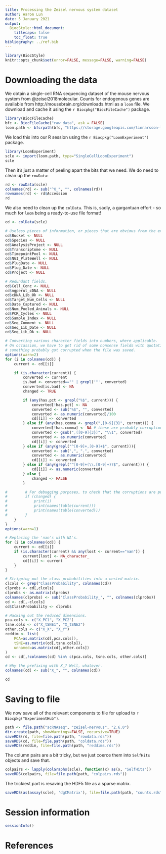 ```yaml
---
title: Processing the Zeisel nervous system dataset
author: Aaron Lun
date: 5 January 2021
output:
  BiocStyle::html_document:
    titlecaps: false
    toc_float: true
bibliography: ../ref.bib
---
```


```r
library(BiocStyle)
knitr::opts_chunk$set(error=FALSE, message=FALSE, warning=FALSE)
```

# Downloading the data

We obtain a single-cell RNA sequencing dataset of the mouse nervous system from @zeisel2018molecular.
Counts for endogenous genes are available from http://mousebrain.org/downloads.html as a `loom` file.
We download and cache it using the `r Biocpkg("BiocFileCache")` package.

```r
library(BiocFileCache)
bfc <- BiocFileCache("raw_data", ask = FALSE)
loom.path <- bfcrpath(bfc, "https://storage.googleapis.com/linnarsson-lab-loom/l5_all.loom")
```

We load this into our R session using the `r Biocpkg("LoomExperiment")` package.

```r
library(LoomExperiment)
scle <- import(loom.path, type="SingleCellLoomExperiment")
scle 
```

Then it's just a matter of peeling apart the bits that we need.
We do need to clean up the `rowData`:

```r
rd <- rowData(scle)
colnames(rd) <- sub("^X_", "", colnames(rd))
rownames(rd) <- rd$Accession
rd
```

We also need to clean up the `colData`.
This is, sadly, a gargantuan effort - so much for `loom` being a ready-to-use file format!

```r
cd <- colData(scle)

# Useless pieces of information, or pieces that are obvious from the experimental design.
cd$Bucket <- NULL
cd$Species <- NULL
cd$AnalysisProject <- NULL
cd$Transcriptome <- NULL
cd$TimepointPool <- NULL
cd$NGI_PlateWell <- NULL
cd$PlugDate <- NULL
cd$Plug_Date <- NULL
cd$Project <- NULL

# Redundant fields.
cd$Cell_Conc <- NULL
cd$ngperul_cDNA <- NULL
cd$cDNA_Lib_Ok <- NULL
cd$Target_Num_Cells <- NULL
cd$Date_Captured <- NULL
cd$Num_Pooled_Animals <- NULL
cd$PCR_Cycles <- NULL
cd$Sample_Index <- NULL
cd$Seq_Comment <- NULL
cd$Seq_Lib_Date <- NULL
cd$Seq_Lib_Ok <- NULL

# Converting various character fields into numbers, where applicable.
# On occassion, we have to get rid of some nonsense fields with quotation marks;
# something probably got corrupted when the file was saved.
options(warn=2)
for (i in colnames(cd)) {
    current <- cd[[i]]

    if (is.character(current)) {
        converted <- current
        is.bad <- converted=="" | grepl('"', converted)
        converted[is.bad] <- NA
        changed <- TRUE

        if (any(has.pct <- grepl("%$", current))) {
            converted[!has.pct] <- NA
            converted <- sub("%$", "", converted)
            converted <- as.numeric(converted)/100
            cd[[i]] <- converted
        } else if (any(has.comma <- grepl(",[0-9]{3}", current))) {
            converted[!has.comma] <- NA # these are probably corruptions of some sort.
            converted <- gsub(",([0-9]{3})", "\\1", converted)
            converted <- as.numeric(converted)
            cd[[i]] <- converted
        } else if (any(grepl("^[0-9]+,[0-9]+$", current))){
            converted <- sub(",", ".", converted)
            converted <- as.numeric(converted)
            cd[[i]] <- converted
        } else if (any(grepl("^[0-9]+(\\.[0-9]+)?$", current))) {
            cd[[i]] <- as.numeric(converted)
        } else {
            changed <- FALSE
        }

#        # For debugging purposes, to check that the corruptions are purged correctly.
#        if (changed) {
#            print(i)
#            print(names(table(current)))
#            print(names(table(converted)))
#        }
    }
}
options(warn=1)

# Replacing the 'nan's with NA's.
for (i in colnames(cd)) {
    current <- cd[[i]]
    if (is.character(current) && any(lost <- current=="nan")) {
        current[lost] <- NA_character_
        cd[[i]] <- current
    }    
}

# Stripping out the class probabilities into a nested matrix.
clcols <- grep("ClassProbability", colnames(cd))
clprobs <- cd[,clcols]
clprobs <- as.matrix(clprobs)
colnames(clprobs) <- sub("ClassProbability_", "", colnames(clprobs))
cd <- cd[,-clcols]
cd$ClassProbability <- clprobs

# Hacking out the reduced dimensions.
pca.cols <- c("X_PC1", "X_PC2")
tsne.cols <- c("X_tSNE1", "X_tSNE2")
other.cols <- c("X_X", "X_Y")
reddim <- list(
    PCA=as.matrix(cd[,pca.cols]),
    tSNE=as.matrix(cd[,tsne.cols]),
    unnamed=as.matrix(cd[,other.cols])
)
cd <- cd[,!colnames(cd) %in% c(pca.cols, tsne.cols, other.cols)]

# Why the prefixing with X_? Well, whatever.
colnames(cd) <- sub("X_", "", colnames(cd))

cd
```

# Saving to file

We now save all of the relevant components to file for upload to `r Biocpkg("ExperimentHub")`.

```r
path <- file.path("scRNAseq", "zeisel-nervous", "2.6.0")
dir.create(path, showWarnings=FALSE, recursive=TRUE)
saveRDS(rd, file=file.path(path, "rowdata.rds"))
saveRDS(cd, file=file.path(path, "coldata.rds"))
saveRDS(reddim, file=file.path(path, "reddims.rds"))
```

The column pairs are a bit tricky, but we just coerce them into `SelfHits` objects and save that.

```r
colpairs <- lapply(colGraphs(scle), function(x) as(x, "SelfHits"))
saveRDS(colpairs, file=file.path(path, "colpairs.rds"))
```

The trickiest part is resaving the HDF5 file as a sparse matrix.

```r
saveRDS(as(assay(scle), 'dgCMatrix'), file=file.path(path, "counts.rds"))
```

# Session information

```r
sessionInfo()
```

# References
